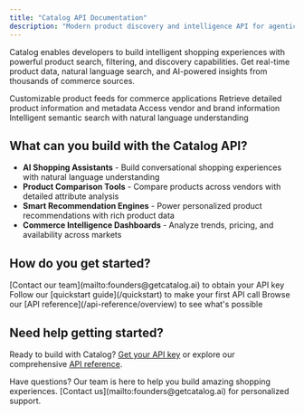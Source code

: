 ```yaml
---
title: "Catalog API Documentation"
description: "Modern product discovery and intelligence API for agentic commerce. Build intelligent shopping experiences with AI-powered search, filtering, and real-time product data."
---
```


Catalog enables developers to build intelligent shopping experiences with powerful product search, filtering, and discovery capabilities. Get real-time product data, natural language search, and AI-powered insights from thousands of commerce sources.

<CardGroup cols={2}>
  <Card
    title="Product Feeds"
    icon="rss"
    href="/api-reference/endpoints/feed/get-feed"
  >
    Customizable product feeds for commerce applications
  </Card>
  <Card
    title="Get Product Details"
    icon="box"
    href="/api-reference/endpoints/products/get-product"
  >
    Retrieve detailed product information and metadata
  </Card>
  <Card
    title="List Vendors"
    icon="store"
    href="/api-reference/endpoints/vendors/list-vendors"
  >
    Access vendor and brand information
  </Card>
  <Card
    title="Search Products"
    icon="magnifying-glass"
    href="/api-reference/endpoints/search/agentic-search"
  >
    Intelligent semantic search with natural language understanding
  </Card>
</CardGroup>

## What can you build with the Catalog API?

- **AI Shopping Assistants** - Build conversational shopping experiences with natural language understanding
- **Product Comparison Tools** - Compare products across vendors with detailed attribute analysis  
- **Smart Recommendation Engines** - Power personalized product recommendations with rich product data
- **Commerce Intelligence Dashboards** - Analyze trends, pricing, and availability across markets

## How do you get started?

<Steps>
  <Step title="Get your API key">
    [Contact our team](mailto:founders@getcatalog.ai) to obtain your API key
  </Step>
  <Step title="Make your first request">
    Follow our [quickstart guide](/quickstart) to make your first API call
  </Step>
  <Step title="Explore the API">
    Browse our [API reference](/api-reference/overview) to see what's possible
  </Step>
</Steps>


## Need help getting started?

Ready to build with Catalog? [Get your API key](mailto:founders@getcatalog.ai) or explore our comprehensive [API reference](/api-reference/overview).

<Note>
Have questions? Our team is here to help you build amazing shopping experiences. [Contact us](mailto:founders@getcatalog.ai) for personalized support.
</Note>